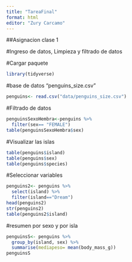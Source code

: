 ```yaml
---
title: "TareaFinal"
format: html
editor: "Zury Carcamo"
---
```


##Asignacion clase 1

#Ingreso de datos, Limpieza y filtrado de datos

#Cargar paquete

```r
library(tidyverse)
```

#base de datos “penguins_size.csv”

```r
penguins<- read.csv("data/penguins_size.csv")
```

#Filtrado de datos

```r
penguinsSexoHembra<-penguins %>%
  filter(sex== "FEMALE")
table(penguinsSexoHembra$sex)

```

#Visualizar las islas

```r
table(penguins$island)
table(penguins$sex)
table(penguins$species)

```

#Seleccionar variables

```r
penguins2<- penguins %>%
  select(island) %>%
  filter(island=="Dream") 
head(penguins2)
str(penguins2)
table(penguins2$island)
```

#resumen por sexo y por isla

```r
penguinsS<- penguins %>% 
  group_by(island, sex) %>%
  summarise(mediapeso= mean(body_mass_g)) 
penguinsS
```

<div>

</div>
